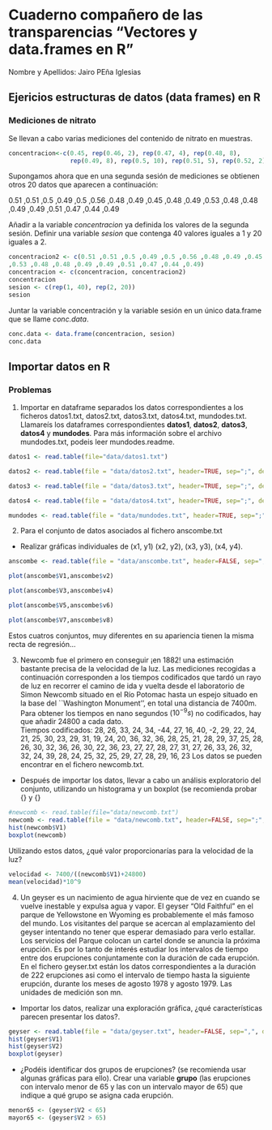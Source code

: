 Cuaderno compañero de las transparencias "Vectores y data.frames en R"
========================================================

Nombre y Apellidos: Jairo PEña Iglesias


Ejericios estructuras de datos (data frames) en R
---------------------------------------

### Mediciones de nitrato 
Se llevan a cabo varias mediciones del contenido de nitrato en muestras.
```{r preliminares_1}
concentracion<-c(0.45, rep(0.46, 2), rep(0.47, 4), rep(0.48, 8), 
                 rep(0.49, 8), rep(0.5, 10), rep(0.51, 5), rep(0.52, 2))
```

Supongamos ahora que en una segunda sesión de mediciones se
obtienen otros  20 datos que aparecen a continuación:

0.51 ,0.51 ,0.5 ,0.49 ,0.5 ,0.56 ,0.48 ,0.49 ,0.45 ,0.48 ,0.49
,0.53 ,0.48 ,0.48 ,0.49 ,0.49 ,0.51 ,0.47 ,0.44 ,0.49

Añadir a la variable *concentracion* ya
definida los valores de la segunda sesión. Definir una variable
*sesion* que contenga 40 valores iguales a 1 y 20 iguales a 2.

```{r completar_aquí_11}
concentracion2 <- c(0.51 ,0.51 ,0.5 ,0.49 ,0.5 ,0.56 ,0.48 ,0.49 ,0.45 ,0.48 ,0.49
,0.53 ,0.48 ,0.48 ,0.49 ,0.49 ,0.51 ,0.47 ,0.44 ,0.49)
concentracion <- c(concentracion, concentracion2)
concentracion
sesion <- c(rep(1, 40), rep(2, 20))
sesion
```

Juntar la variable concentración y la variable sesión en un único data.frame que se llame *conc.data*.
```{r }
conc.data <- data.frame(concentracion, sesion)
conc.data
```
## Importar datos en R


### Problemas

1. Importar en dataframe separados los datos correspondientes a los ficheros datos1.txt, datos2.txt, datos3.txt, datos4.txt, mundodes.txt. Llamareís los dataframes correspondientes **datos1**, **datos2**, **datos3**, **datos4** y **mundodes**.
Para más información sobre el archivo mundodes.txt, podeis leer mundodes.readme.

```{r completar_aquí_12}
datos1 <- read.table(file="data/datos1.txt")

datos2 <- read.table(file = "data/datos2.txt", header=TRUE, sep=";", dec=",", stringsAsFactors = FALSE)

datos3 <- read.table(file = "data/datos3.txt", header=TRUE, sep=";", dec=",", stringsAsFactors = FALSE)

datos4 <- read.table(file = "data/datos4.txt", header=TRUE, sep=";", dec=",", stringsAsFactors = FALSE)

mundodes <- read.table(file = "data/mundodes.txt", header=TRUE, sep=";", dec=",", stringsAsFactors = FALSE)
```

2. Para el conjunto de datos asociados al fichero anscombe.txt
 - Realizar gráficas individuales de (x1, y1) (x2, y2), (x3, y3), (x4, y4).

```{r}
anscombe <- read.table(file = "data/anscombe.txt", header=FALSE, sep=";", dec=",", stringsAsFactors = FALSE)
```

 
```{r completar_aquí_plot_x1_y1}
plot(anscombe$V1,anscombe$v2)
```

```{r completar_aquí_plot_x2_y2}
plot(anscombe$V3,anscombe$v4)
```

```{r completar_aquí_plot_x3_y3}
plot(anscombe$V5,anscombe$v6)
```

```{r completar_aquí_plot_x4_y4}
plot(anscombe$V7,anscombe$v8)
```

Estos cuatros conjuntos, muy diferentes en su apariencia tienen la misma recta de regresión...

3. Newcomb fue el primero en conseguir ¡en 1882!  una estimación bastante precisa de la velocidad de la luz. Las mediciones recogidas a continuación corresponden a los tiempos codificados que tardó un rayo de luz en recorrer el camino de ida y vuelta  desde el laboratorio de Simon Newcomb situado en el Río Potomac hasta un espejo situado en la base del ``Washington Monument'', en total una distancia de 7400m. Para obtener  los tiempos en nano segundos ($10^{-9}s$) no codificados, hay que añadir 24800 a cada dato.  
Tiempos codificados: 28, 26, 33, 24, 34, -44, 27, 16, 40, -2, 29, 22, 24, 21, 25, 30, 23, 29, 31, 19, 24, 20, 36, 32, 36, 28, 25, 21, 28, 29, 37, 25, 28, 26, 30, 32, 36, 26, 30, 22, 36, 23, 27, 27, 28, 27, 31, 27, 26, 33, 26, 32, 32, 24, 39, 28, 24, 25, 32, 25, 29, 27, 28, 29, 16, 23
Los datos se pueden encontrar en el fichero newcomb.txt.   

 - Después de importar los datos, llevar a cabo un análisis exploratorio del conjunto, utilizando un histograma y un boxplot (se recomienda probar {\tt hist} y {\tt boxplot}
 
```{r completar_aquí_17}
#newcomb <- read.table(file="data/newcomb.txt")
newcomb <- read.table(file = "data/newcomb.txt", header=FALSE, sep=";", dec=",", stringsAsFactors = FALSE)
hist(newcomb$V1)
boxplot(newcomb)
```

Utilizando estos datos, ¿qué valor proporcionarías para la velocidad de la luz?

```{r completar_aquí_18}
velocidad <- 7400/((newcomb$V1)+24800)
mean(velocidad)*10^9
```



4. Un geyser es un nacimiento de agua hirviente que de vez en cuando se vuelve inestable y 
expulsa agua y vapor. El geyser "Old Faithful" en el parque de Yellowstone en Wyoming es
probablemente el más famoso del mundo. Los visitantes del parque se acercan al emplazamiento del
geyser intentando no tener que esperar demasiado para verlo estallar. Los servicios del Parque
colocan un cartel donde se anuncia la próxima erupción. Es por lo tanto de interés estudiar los
intervalos de tiempo entre dos erupciones conjuntamente con la duración de cada erupción. En el fichero geyser.txt están los datos correspondientes a la duración de 222 erupciones asi como el intervalo de tiempo hasta la siguiente erupción, durante los meses de agosto 1978 y agosto 1979. Las unidades de medición son mn.

- Importar los datos, realizar una exploración gráfica, ¿qué características parecen presentar los datos?.

```{r completar_aquí_19}
geyser <- read.table(file = "data/geyser.txt", header=FALSE, sep=",", dec=".", stringsAsFactors = FALSE)
hist(geyser$V1)
hist(geyser$V2)
boxplot(geyser)

``` 

- ¿Podéis identificar dos grupos de erupciones? (se recomienda usar algunas gráficas para ello). Crear una variable **grupo** (las erupciones con intervalo menor de 65 y las con un intervalo mayor de 65) que indique a qué grupo se asigna cada erupción.

```{r completar_aquí_20}
menor65 <- (geyser$V2 < 65)
mayor65 <- (geyser$V2 > 65)
```


